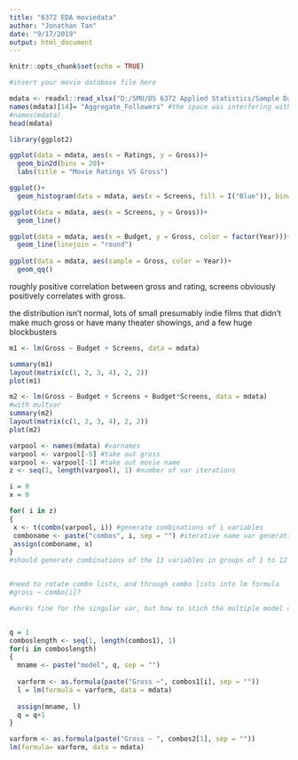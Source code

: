 ```yaml
---
title: "6372 EDA moviedata"
author: "Jonathan Tan"
date: "9/17/2019"
output: html_document
---
```


```r
knitr::opts_chunk$set(echo = TRUE)
```


```r
#insert your movie database file here

mdata <- readxl::read_xlsx("D:/SMU/DS 6372 Applied Statistics/Sample Datasets/2014 and 2015 CSM dataset.xlsx")
names(mdata)[14]= "Aggregate_Followers" #the space was interfering with some loops
#names(mdata)
head(mdata)

```

```r
library(ggplot2)

ggplot(data = mdata, aes(x = Ratings, y = Gross))+
  geom_bin2d(bins = 20)+
  labs(title = "Movie Ratings VS Gross")
```

```r
ggplot()+
  geom_histogram(data = mdata, aes(x = Screens, fill = I("Blue")), binwidth = 40)

ggplot(data = mdata, aes(x = Screens, y = Gross))+
  geom_line()
```


```r
ggplot(data = mdata, aes(x = Budget, y = Gross, color = factor(Year)))+
  geom_line(linejoin = "round")
 
ggplot(data = mdata, aes(sample = Gross, color = Year))+
  geom_qq()

```


roughly positive correlation between gross and rating, screens obviously positively correlates with gross. 

the distribution isn't normal, lots of small presumably indie films that didn't make much gross or have many theater showings, and a few huge blockbusters


```r
m1 <- lm(Gross ~ Budget + Screens, data = mdata)

summary(m1)
layout(matrix(c(1, 2, 3, 4), 2, 2)) 
plot(m1)
```

```r
m2 <- lm(Gross ~ Budget + Screens + Budget*Screens, data = mdata)
#with multvar
summary(m2)
layout(matrix(c(1, 2, 3, 4), 2, 2)) 
plot(m2)
```

```r
varpool <- names(mdata) #varnames
varpool <- varpool[-5] #take out gross 
varpool <- varpool[-1] #take out movie name
z <- seq(1, length(varpool), 1) #number of var iterations 

i = 0
x = 0

for( i in z)
{
 x <- t(combn(varpool, i)) #generate combinations of i variables
 comboname <- paste("combos", i, sep = "") #iterative name var generation thing?
 assign(comboname, x)
}
#should generate combinations of the 13 variables in groups of 1 to 12 



```


```r
#need to rotate combo lists, and through combo lists into lm formula
#gross ~ combo[i]? 

#works fine for the singular var, but how to stich the multiple model comboes into a readable formula


q = 1
comboslength <- seq(1, length(combos1), 1)
for(i in comboslength)
{
  mname <- paste("model", q, sep = "")
  
  varform <- as.formula(paste("Gross ~", combos1[i], sep = ""))
  l = lm(formula = varform, data = mdata)
  
  assign(mname, l)
  q = q+1
}

```


```r
varform <- as.formula(paste("Gross ~ ", combos2[1], sep = ""))
lm(formula= varform, data = mdata)
```




















